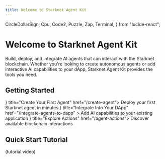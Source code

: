 ```yaml
---
title: Welcome to Starknet Agent Kit
---
```


  CircleDollarSign,
  Cpu,
  Code2,
  Puzzle,
  Zap,
  Terminal,
} from "lucide-react";

# Welcome to Starknet Agent Kit

Build, deploy, and integrate AI agents that can interact with the Starknet blockchain. Whether you're looking to create autonomous agents or add interactive AI capabilities to your dApp, Starknet Agent Kit provides the tools you need.

## Getting Started

<Cards>
  <Card icon={<Cpu />} title="Create Your First Agent" href="/create-agent">
    Deploy your first Starknet agent in minutes
  </Card>
  <Card
    icon={<Code2 />}
    title="Integrate Into Your DApp"
    href="/integrate-agents-to-dapp"
  >
    Add AI capabilities to your existing application
  </Card>
  <Card icon={<Puzzle />} title="Explore Actions" href="/agent-actions">
    Discover available blockchain interactions
  </Card>
</Cards>

## Quick Start Tutorial

(tutorial video)
